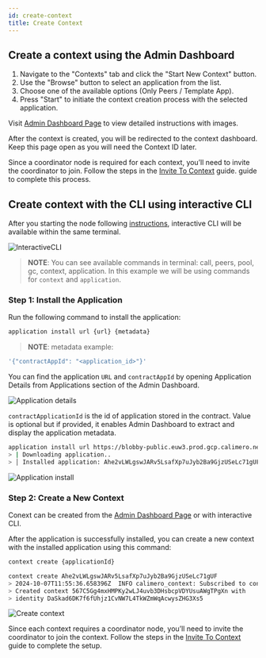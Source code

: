 ```yaml
---
id: create-context
title: Create Context
---
```


## Create a context using the Admin Dashboard

1. Navigate to the "Contexts" tab and click the "Start New Context" button.
2. Use the "Browse" button to select an application from the list.
3. Choose one of the available options (Only Peers / Template App).
4. Press "Start" to initiate the context creation process with the selected
   application.

Visit [Admin Dashboard Page](../02-admin-dashboard.mdx) to view detailed
instructions with images.

After the context is created, you will be redirected to the context dashboard.
Keep this page open as you will need the Context ID later.

Since a coordinator node is required for each context, you’ll need to invite the
coordinator to join. Follow the steps in the
[Invite To Context](./02-invite-to-context.mdx) guide. guide to complete this
process.

## Create context with the CLI using interactive CLI

After you starting the node following [instructions](../01-setup.mdx),
interactive CLI will be available within the same terminal.

![InteractiveCLI](/cli/0-interactive-cli.png)

> **NOTE**: You can see available commands in terminal: call, peers, pool, gc,
> context, application. In this example we will be using commands for `context`
> and `application`.

### Step 1: Install the Application

Run the following command to install the application:

```bash
application install url {url} {metadata}
```

> **NOTE**: metadata example:

```bash
'{"contractAppId": "<application_id>"}'
```

You can find the application `URL` and `contractAppId` by opening Application
Details from Applications section of the Admin Dashboard.

![Application details](/admin-dashboard/application-details-for-context-creation.png)

`contractApplicationId` is the id of application stored in the contract. Value
is optional but if provided, it enables Admin Dashboard to extract and display
the application metadata.

```bash title="Example"
application install url https://blobby-public.euw3.prod.gcp.calimero.network/bafkreihl5o6etrnpy7dlgixz3onbfb3og4dll2yqsqaebqakuldk6e2qya '{"contractAppId": "980265ba072119a9074e429dea477e1c084a94e8d9f645c0158680e6942fb99e"}'
> | Downloading application..
> │ Installed application: Ahe2vLWLgswJARv5LsafXp7uJyb2Ba9GjzUSeLc71gUF
```

![Application install](/cli/1-install-app.png)

### Step 2: Create a New Context

Conext can be created from the [Admin Dashboard Page](../02-admin-dashboard.mdx)
or with interactive CLI.

After the application is successfully installed, you can create a new context
with the installed application using this command:

```bash
context create {applicationId}
```

```bash title="Example"
context create Ahe2vLWLgswJARv5LsafXp7uJyb2Ba9GjzUSeLc71gUF
> 2024-10-07T11:55:36.658396Z  INFO calimero_context: Subscribed to context context_id=567C5Gg4mxHMPKy2wLJ4uvb3DHsbcpVDYUsuAWgTPgXn
> Created context 567C5Gg4mxHMPKy2wLJ4uvb3DHsbcpVDYUsuAWgTPgXn with
> identity DaSkad6DK7f6fUhjz1CvNW7L4TkWZmWqAcwysZHG3Xs5
```

![Create context](/cli/2-create-context.png)

Since each context requires a coordinator node, you’ll need to invite the
coordinator to join the context. Follow the steps in the
[Invite To Context](./02-invite-to-context.mdx) guide to complete the setup.
